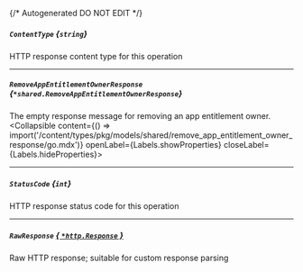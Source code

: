{/* Autogenerated DO NOT EDIT  */}

##### `ContentType` *{`string`}*
HTTP response content type for this operation

---
##### `RemoveAppEntitlementOwnerResponse` *{`*shared.RemoveAppEntitlementOwnerResponse`}*
The empty response message for removing an app entitlement owner.
<Collapsible content={() => import('/content/types/pkg/models/shared/remove_app_entitlement_owner_response/go.mdx')} openLabel={Labels.showProperties} closeLabel={Labels.hideProperties}>
</Collapsible>

---
##### `StatusCode` *{`int`}*
HTTP response status code for this operation

---
##### `RawResponse` [*{ `*http.Response` }*](https://pkg.go.dev/net/http#Response)
Raw HTTP response; suitable for custom response parsing


